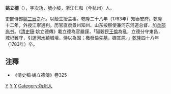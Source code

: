 {{otheruses|other=其他同名条目|姚立德 (台灣文官)}}
'''姚立德'''（{{bd|？||1783年||Y}}），字次功，號小坡，浙江仁和（今杭州）人。

吏部侍郎[[姚三辰|姚三辰]]之孙。以蔭生授主事。乾隆二十八年（1763年）知泰安府。乾隆十二年，外授江寧通判。历官直隶景州知州、山东按察使兼河东河道总督、加[[兵部尚书|兵部尚书]]。《[[清史稿|清史稿]]·姚立德傳》載立德為官嚴謹，「陽穀民[[王倫|王倫]]為亂，立德分守東昌，城圮難守，引運河水繞城壕，恃以為固；檄發倫先墓，磔其屍。」[[乾隆|乾隆]]四十八年（1783年）卒。

==注釋==
* 《清史稿·姚立德傳》卷325

[[Category:清朝泰安府知府|Y]]
[[Category:清朝按察使|Y]]
[[Category:清朝東河總督|Y]]
[[Category:杭州人|Category:杭州人]]
